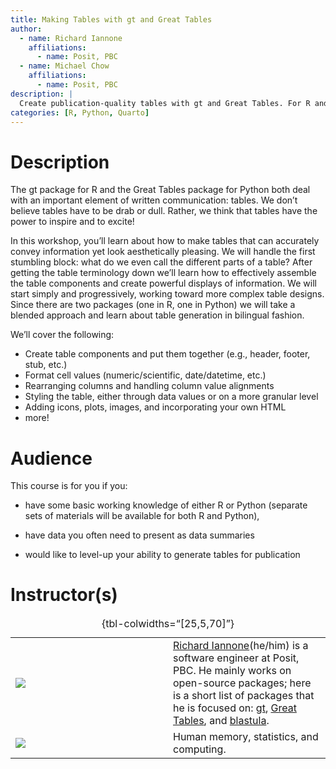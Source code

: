 ```yaml
---
title: Making Tables with gt and Great Tables
author:
  - name: Richard Iannone
    affiliations:
      - name: Posit, PBC
  - name: Michael Chow
    affiliations:
      - name: Posit, PBC      
description: |
  Create publication-quality tables with gt and Great Tables. For R and Python users.
categories: [R, Python, Quarto]
---
```


# Description

The gt package for R and the Great Tables package for Python both deal with an important element of written communication: tables. We don’t believe tables have to be drab or dull. Rather, we think that tables have the power to inspire and to excite!

In this workshop, you’ll learn about how to make tables that can accurately convey information yet look aesthetically pleasing. We will handle the first stumbling block: what do we even call the different parts of a table? After getting the table terminology down we’ll learn how to effectively assemble the table components and create powerful displays of information. We will start simply and progressively, working toward more complex table designs. Since there are two packages (one in R, one in Python) we will take a blended approach and learn about table generation in bilingual fashion.

We’ll cover the following:

* Create table components and put them together (e.g., header, footer, stub, etc.)
* Format cell values (numeric/scientific, date/datetime, etc.)
* Rearranging columns and handling column value alignments
* Styling the table, either through data values or on a more granular level
* Adding icons, plots, images, and incorporating your own HTML
* more!

# Audience

This course is for you if you:

-   have some basic working knowledge of either R or Python (separate sets of materials will be available for both R and Python),

-   have data you often need to present as data summaries

-   would like to level-up your ability to generate tables for publication

# Instructor(s)

|                               |     |                                             |
|------------------|------------------|------------------------------------|
| ![](images/richard-iannone.jpg) |     | [Richard Iannone](https://www.github.com/rich-iannone)(he/him) is a software engineer at Posit, PBC. He mainly works on open-source packages; here is a short list of packages that he is focused on: [gt](https://github.com/rstudio/gt), [Great Tables](https://github.com/posit-dev/great-tables), and [blastula](https://github.com/rstudio/blastula). | |
| ![](images/michael-chow.jpg) |     | Human memory, statistics, and computing.

: {tbl-colwidths="\[25,5,70\]"}
